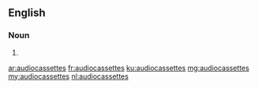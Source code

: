 {{also|audio cassettes}}
==English==

===Noun===
{{head|en|noun plural form}}

# {{plural of|audiocassette|lang=en}}

[[ar:audiocassettes]]
[[fr:audiocassettes]]
[[ku:audiocassettes]]
[[mg:audiocassettes]]
[[my:audiocassettes]]
[[nl:audiocassettes]]